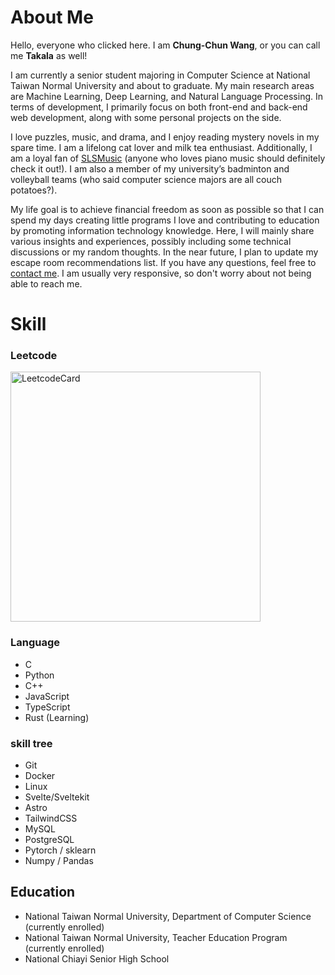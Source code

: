 
# About Me

Hello, everyone who clicked here. I am **Chung-Chun Wang**, or you can call me **Takala** as well!

I am currently a senior student majoring in Computer Science at National Taiwan Normal University and about to graduate. My main research areas are Machine Learning, Deep Learning, and Natural Language Processing. In terms of development, I primarily focus on both front-end and back-end web development, along with some personal projects on the side.

I love puzzles, music, and drama, and I enjoy reading mystery novels in my spare time. I am a lifelong cat lover and milk tea enthusiast. Additionally, I am a loyal fan of [SLSMusic](https://www.youtube.com/@SLSMusic) (anyone who loves piano music should definitely check it out!). I am also a member of my university’s badminton and volleyball teams (who said computer science majors are all couch potatoes?).

My life goal is to achieve financial freedom as soon as possible so that I can spend my days creating little programs I love and contributing to education by promoting information technology knowledge. Here, I will mainly share various insights and experiences, possibly including some technical discussions or my random thoughts. In the near future, I plan to update my escape room recommendations list. If you have any questions, feel free to [contact me](mailto:ccwangtakala@gmail.com). I am usually very responsive, so don't worry about not being able to reach me.

# Skill

### Leetcode
<img src={leetcode_card.src} alt="LeetcodeCard" width="400"/>

### Language
- C
- Python
- C++
- JavaScript
- TypeScript
- Rust (Learning)
### skill tree
- Git
- Docker
- Linux
- Svelte/Sveltekit
- Astro
- TailwindCSS
- MySQL
- PostgreSQL
- Pytorch / sklearn
- Numpy / Pandas

## Education

- National Taiwan Normal University, Department of Computer Science (currently enrolled)
- National Taiwan Normal University, Teacher Education Program (currently enrolled)
- National Chiayi Senior High School